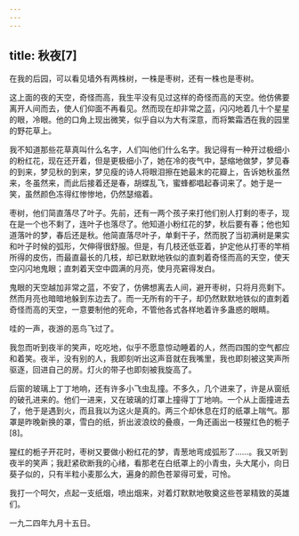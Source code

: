 ```yaml
---
---
---
```

title: 秋夜[7]
---




在我的后园，可以看见墙外有两株树，一株是枣树，还有一株也是枣树。

这上面的夜的天空，奇怪而高，我生平没有见过这样的奇怪而高的天空。他仿佛要离开人间而去，使人们仰面不再看见。然而现在却非常之蓝，闪闪地着几十个星星的眼，冷眼。他的口角上现出微笑，似乎自以为大有深意，而将繁霜洒在我的园里的野花草上。

我不知道那些花草真叫什么名字，人们叫他们什么名字。我记得有一种开过极细小的粉红花，现在还开着，但是更极细小了，她在冷的夜气中，瑟缩地做梦，梦见春的到来，梦见秋的到来，梦见瘦的诗人将眼泪擦在她最末的花瓣上，告诉她秋虽然来，冬虽然来，而此后接着还是春，胡蝶乱飞，蜜蜂都唱起春词来了。她于是一笑，虽然颜色冻得红惨惨地，仍然瑟缩着。

枣树，他们简直落尽了叶子。先前，还有一两个孩子来打他们别人打剩的枣子，现在是一个也不剩了，连叶子也落尽了。他知道小粉红花的梦，秋后要有春；他也知道落叶的梦，春后还是秋。他简直落尽叶子，单剩干子，然而脱了当初满树是果实和叶子时候的弧形，欠伸得很舒服。但是，有几枝还低亚着，护定他从打枣的竿梢所得的皮伤，而最直最长的几枝，却已默默地铁似的直刺着奇怪而高的天空，使天空闪闪地鬼眼；直刺着天空中圆满的月亮，使月亮窘得发白。

鬼眼的天空越加非常之蓝，不安了，仿佛想离去人间，避开枣树，只将月亮剩下。然而月亮也暗暗地躲到东边去了。而一无所有的干子，却仍然默默地铁似的直刺着奇怪而高的天空，一意要制他的死命，不管他各式各样地着许多蛊惑的眼睛。

哇的一声，夜游的恶鸟飞过了。

我忽而听到夜半的笑声，吃吃地，似乎不愿意惊动睡着的人，然而四围的空气都应和着笑。夜半，没有别的人，我即刻听出这声音就在我嘴里，我也即刻被这笑声所驱逐，回进自己的房。灯火的带子也即刻被我旋高了。

后窗的玻璃上丁丁地响，还有许多小飞虫乱撞。不多久，几个进来了，许是从窗纸的破孔进来的。他们一进来，又在玻璃的灯罩上撞得丁丁地响。一个从上面撞进去了，他于是遇到火，而且我以为这火是真的。两三个却休息在灯的纸罩上喘气。那罩是昨晚新换的罩，雪白的纸，折出波浪纹的叠痕，一角还画出一枝猩红色的栀子[8]。

猩红的栀子开花时，枣树又要做小粉红花的梦，青葱地弯成弧形了……。我又听到夜半的笑声；我赶紧砍断我的心绪，看那老在白纸罩上的小青虫，头大尾小，向日葵子似的，只有半粒小麦那么大，遍身的颜色苍翠得可爱，可怜。

我打一个呵欠，点起一支纸烟，喷出烟来，对着灯默默地敬奠这些苍翠精致的英雄们。

一九二四年九月十五日。